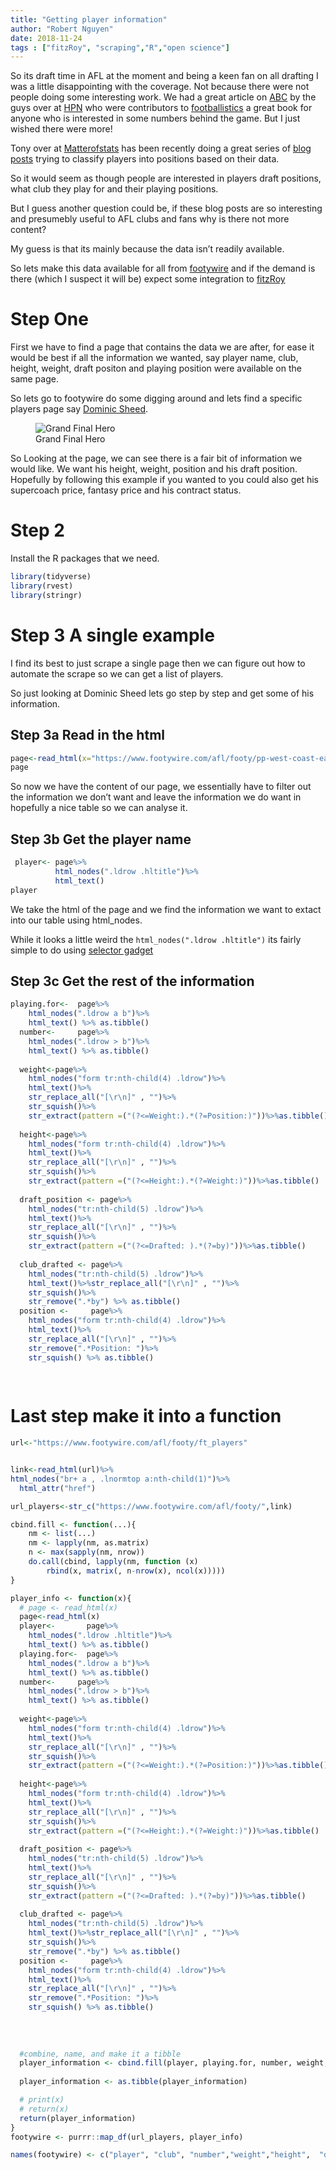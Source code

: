 ```yaml
---
title: "Getting player information"
author: "Robert Nguyen"
date: 2018-11-24
tags : ["fitzRoy", "scraping","R","open science"]
---
```


So its draft time in AFL at the moment and being a keen fan on all drafting  I was a little disappointing with the coverage. Not because there were not people doing some interesting work. We had a great article on [ABC](https://www.abc.net.au/news/2018-11-22/the-art-of-success-in-the-afl-draft/10517766) by the guys over at [HPN](https://www.hpnfooty.com/) who were contributors to [footballistics](https://www.harpercollins.com.au/9780733338441/) a great book for anyone who is interested in some numbers behind the game. But I just wished there were more!

Tony over at [Matterofstats](http://www.matterofstats.com/) has been recently doing a great series of [blog posts](http://www.matterofstats.com/mafl-stats-journal/2018/11/21/classifying-recent-afl-players-by-position-part-2-whos-where) trying to classify players into positions based on their data.

So it would seem as though people are interested in players draft positions, what club they play for and their playing positions. 

But I guess another question could be, if these blog posts are so interesting and presumebly useful to AFL clubs and fans why is there not more content? 

My guess is that its mainly because the data isn't readily available.

So lets make this data available for all from [footywire](https://www.footywire.com/) and if the demand is there (which I suspect it will be) expect some integration to [fitzRoy](https://jimmyday12.github.io/fitzRoy/index.html)

# Step One

First we have to find a page that contains the data we are after, for ease it would be best if all the information we wanted, say player name, club, height, weight, draft positon and playing position were available on the same page. 

So lets go to footywire do some digging around and lets find a specific players page say [Dominic Sheed](https://www.footywire.com/afl/footy/pp-west-coast-eagles--dominic-sheed). 

![Grand Final Hero](/img/domsheed.JPG)

So Looking at the page, we can see there is a fair bit of information we would like. We want his height, weight, position and his draft position. Hopefully by following this example if you wanted to you could also get his supercoach price, fantasy price and his contract status. 

# Step 2

Install the R packages that we need. 

```r
library(tidyverse)
library(rvest)
library(stringr)
```

# Step 3 A single example

I find its best to just scrape a single page then we can figure out how to automate the scrape so we can get a list of players. 

So just looking at Dominic Sheed lets go step by step and get some of his information. 

## Step 3a Read in the html

```r
page<-read_html(x="https://www.footywire.com/afl/footy/pp-west-coast-eagles--dominic-sheed")
page
```

So now we have the content of our page, we essentially have to filter out the information we don't want and leave the information we do want in hopefully a nice table so we can analyse it.

## Step 3b Get the player name

```r
 player<- page%>%
          html_nodes(".ldrow .hltitle")%>%
          html_text()
player
```

We take the html of the page and we find the information we want to extact into our table using html_nodes.

While it looks a little weird the `html_nodes(".ldrow .hltitle")` its fairly simple to do using [selector gadget](https://selectorgadget.com/) 

## Step 3c Get the rest of the information

```r


playing.for<-  page%>%
    html_nodes(".ldrow a b")%>%
    html_text() %>% as.tibble()
  number<-     page%>%
    html_nodes(".ldrow > b")%>%
    html_text() %>% as.tibble()
  
  weight<-page%>%
    html_nodes("form tr:nth-child(4) .ldrow")%>%
    html_text()%>%
    str_replace_all("[\r\n]" , "")%>%
    str_squish()%>%
    str_extract(pattern =("(?<=Weight:).*(?=Position:)"))%>%as.tibble()
  
  height<-page%>%
    html_nodes("form tr:nth-child(4) .ldrow")%>%
    html_text()%>%
    str_replace_all("[\r\n]" , "")%>%
    str_squish()%>%
    str_extract(pattern =("(?<=Height:).*(?=Weight:)"))%>%as.tibble()
  
  draft_position <- page%>%
    html_nodes("tr:nth-child(5) .ldrow")%>%
    html_text()%>%
    str_replace_all("[\r\n]" , "")%>%
    str_squish()%>%
    str_extract(pattern =("(?<=Drafted: ).*(?=by)"))%>%as.tibble()
  
  club_drafted <- page%>%
    html_nodes("tr:nth-child(5) .ldrow")%>%
    html_text()%>%str_replace_all("[\r\n]" , "")%>%
    str_squish()%>%
    str_remove(".*by") %>% as.tibble()
  position <-     page%>%
    html_nodes("form tr:nth-child(4) .ldrow")%>%
    html_text()%>%
    str_replace_all("[\r\n]" , "")%>%
    str_remove(".*Position: ")%>%
    str_squish() %>% as.tibble()
  
  

```

# Last step make it into a function

```r

url<-"https://www.footywire.com/afl/footy/ft_players"


link<-read_html(url)%>%
html_nodes("br+ a , .lnormtop a:nth-child(1)")%>%
  html_attr("href")

url_players<-str_c("https://www.footywire.com/afl/footy/",link)

cbind.fill <- function(...){
    nm <- list(...) 
    nm <- lapply(nm, as.matrix)
    n <- max(sapply(nm, nrow)) 
    do.call(cbind, lapply(nm, function (x) 
        rbind(x, matrix(, n-nrow(x), ncol(x))))) 
}

player_info <- function(x){
  # page <- read_html(x)
  page<-read_html(x)  
  player<-       page%>%
    html_nodes(".ldrow .hltitle")%>%
    html_text() %>% as.tibble()
  playing.for<-  page%>%
    html_nodes(".ldrow a b")%>%
    html_text() %>% as.tibble()
  number<-     page%>%
    html_nodes(".ldrow > b")%>%
    html_text() %>% as.tibble()
  
  weight<-page%>%
    html_nodes("form tr:nth-child(4) .ldrow")%>%
    html_text()%>%
    str_replace_all("[\r\n]" , "")%>%
    str_squish()%>%
    str_extract(pattern =("(?<=Weight:).*(?=Position:)"))%>%as.tibble()
  
  height<-page%>%
    html_nodes("form tr:nth-child(4) .ldrow")%>%
    html_text()%>%
    str_replace_all("[\r\n]" , "")%>%
    str_squish()%>%
    str_extract(pattern =("(?<=Height:).*(?=Weight:)"))%>%as.tibble()
  
  draft_position <- page%>%
    html_nodes("tr:nth-child(5) .ldrow")%>%
    html_text()%>%
    str_replace_all("[\r\n]" , "")%>%
    str_squish()%>%
    str_extract(pattern =("(?<=Drafted: ).*(?=by)"))%>%as.tibble()
  
  club_drafted <- page%>%
    html_nodes("tr:nth-child(5) .ldrow")%>%
    html_text()%>%str_replace_all("[\r\n]" , "")%>%
    str_squish()%>%
    str_remove(".*by") %>% as.tibble()
  position <-     page%>%
    html_nodes("form tr:nth-child(4) .ldrow")%>%
    html_text()%>%
    str_replace_all("[\r\n]" , "")%>%
    str_remove(".*Position: ")%>%
    str_squish() %>% as.tibble()
  
  
  
  
  #combine, name, and make it a tibble
  player_information <- cbind.fill(player, playing.for, number, weight, height,draft_position, club_drafted, position)
  
  player_information <- as.tibble(player_information)

  # print(x)
  # return(x)
  return(player_information)
}
footywire <- purrr::map_df(url_players, player_info)

names(footywire) <- c("player", "club", "number","weight","height",  "draft_position", "club_drafted", "position")


```
